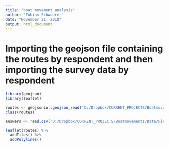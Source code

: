 ```yaml
---
title: "boat movement analysis"
author: "Tobias Schwoerer"
date: "November 21, 2018"
output: html_document
---
```


# Importing the geojson file containing the routes by respondent and then importing the survey data by respondent

```r
library(geojson)
library(leaflet)

routes <- geojsonio::geojson_read("D:/Dropbox/CURRENT_PROJECTS/Boatmovements/Data/outputFinal.geojson", what = "sp")
class(routes)

answers <- read.csv("D:/Dropbox/CURRENT_PROJECTS/Boatmovements/Data/Final_data_R_analysis/October22FINALdownload_clean_deIDed.csv")
```

```r
leaflet(routes) %>%
  addTiles() %>%
  addPolylines() 


```
